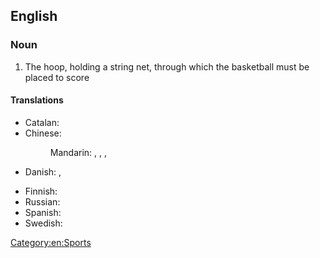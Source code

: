 ==English==

===Noun===
{{en-noun|head=[[basketball]] [[hoop]]}}

# {{context|basketball|lang=en}} The hoop, holding a string net, through which the basketball must be placed to score

====Translations====
{{trans-top|a hoop use in basketball}}
* Catalan: {{t-needed|ca}}
* Chinese:
*: Mandarin: {{t|cmn|籃球框|sc=Hani}}, {{t|cmn|篮球框|tr=lánqiú kuàng|sc=Hani}}, {{t|cmn|籃框|sc=Hani}}, {{t|cmn|篮框|tr=lánkuàng|sc=Hani}}
* Danish: {{t|da|basketballkurv|c}}, {{t|da|basketkurv|c}}
{{trans-mid}}
* Finnish: {{t|fi|koripallorengas}}
* Russian: {{t|ru|баскетбольное кольцо|n|tr=bask'etból'noje kol'co}}
* Spanish: {{t|es|aro de baloncesto|m}}
* Swedish: {{t|sv|basketkorg|c}}
{{trans-bottom}}

[[Category:en:Sports]]